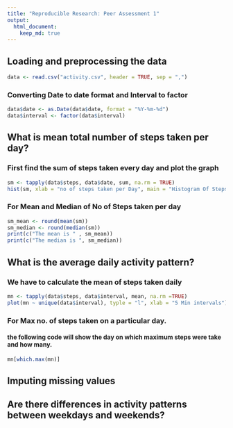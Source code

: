 ```yaml
---
title: "Reproducible Research: Peer Assessment 1"
output: 
  html_document:
    keep_md: true
---
```



## Loading and preprocessing the data

```r
data <- read.csv("activity.csv", header = TRUE, sep = ",")
```

 
### Converting Date to date format and Interval to factor
```r
data$date <- as.Date(data$date, format = "%Y-%m-%d")
data$interval <- factor(data$interval)
```


## What is mean total number of steps taken per day?

### First find the sum of steps taken every day and plot the graph

```r
sm <- tapply(data$steps, data$date, sum, na.rm = TRUE)
hist(sm, xlab = "no of steps taken per Day", main = "Histogram Of Steps taken per Day")
```
### For Mean and Median of No of Steps taken per day

```r
sm_mean <- round(mean(sm))
sm_median <- round(median(sm))
print(c("The mean is " , sm_mean))
print(c("The median is ", sm_median))
```


## What is the average daily activity pattern?

### We have to calculate the mean of steps taken daily 

```r
mn <- tapply(data$steps, data$interval, mean, na.rm =TRUE)
plot(mn ~ unique(data$interval), typle = "l", xlab = "5 Min intervals")
```
### For Max no. of steps taken on a particular day. 
#### the following code will show the day on which maximum steps were take and how many.
```r
mn[which.max(mn)]
```

## Imputing missing values



## Are there differences in activity patterns between weekdays and weekends?
